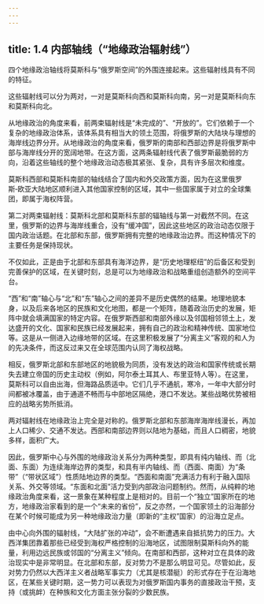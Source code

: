 ```yaml
---
---
---
```

title: 1.4 内部轴线（“地缘政治辐射线”）
---



四个地缘政治轴线将莫斯科与“俄罗斯空间”的外围连接起来。这些辐射线具有不同的特征。

这些辐射线可以分为两对，一对是莫斯科向西和莫斯科向南，另一对是莫斯科向东和莫斯科向北。

从地缘政治的角度来看，前两束辐射线是“未完成的”、“开放的”。它们依赖于一个复杂的地缘政治体系，该体系具有相当大的领土范围，将俄罗斯的大陆块与理想的海岸线边界分开。从地缘政治的角度来看，俄罗斯的南部和西部边界是将俄罗斯中部与海岸线分开的宽阔地带。在这方面，这两条辐射线代表了俄罗斯最脆弱的方向，沿着这些轴线的整个地缘政治动态极其紧张、复杂，具有许多层次和维度。

莫斯科西部和莫斯科南部的轴线结合了国内和外交政策方面，因为在这里俄罗斯‑欧亚大陆地区顺利进入其他国家控制的区域，其中一些国家属于对立的全球集团，即属于海权阵营。

第二对两束辐射线：莫斯科北部和莫斯科东部的辐轴线与第一对截然不同。在这里，俄罗斯的边界与海岸线重合，没有“缓冲国”，因此这些地区的政治动态仅限于国内政治话题。在北部和东部，俄罗斯拥有完整的地缘政治边界。而这种情况下的主要任务是保持现状。

不仅如此，正是由于北部和东部具有海洋边界，是“历史地理枢纽”的后备区和受到完善保护的区域，在关键时刻，总是可以为地缘政治和战略重组创造额外的空间平台。

“西”和“南”轴心与“北”和“东”轴心之间的差异不是历史偶然的结果。地理地貌本身，以及后来各地区的民族和文化地图，都是一个矩阵，随着政治历史的发展，矩阵中就会填满国家的特定内容。在俄罗斯西部和南部外缘以及邻国相邻领土上，发达盛开的文化、国家和民族已经发展起来，拥有自己的政治和精神传统、国家地位等。这是从一侧进入边缘地带的区域。在这里积极发展了“分离主义”客观的和人为的先决条件，而这反过来又在全球范围内认同了海权战略。

相反，俄罗斯北部和东部地区的地貌极为同质，没有发达的政治和国家传统或长期失去建立帝国的历史主动权（例如，阿尔泰土耳其人、布里亚特人等）。在这里，莫斯科可以自由出海，但海路品质适中。它们几乎不通航，寒冷，一年中大部分时间都被冰覆盖，由于通道不畅而与中部地区隔绝，港口不发达。某些战略优势被相应的战略劣势所抵消。

两对辐射线在地缘政治上完全是对称的。俄罗斯北部和东部海岸海岸线漫长，再加上人口稀少、交通不发达。西部和南部边界则以陆地为基础，而且人口稠密，地貌多样，面积广大。

因此，俄罗斯中心与外围的地缘政治关系分为两种类型，即具有纯内轴线、而（北面、东面）为连续海岸边界的类型，和具有半内轴线、而（西面、南面）为“条带”（“带状区域”）性质陆地边界的类型。“西面和南面”充满活力有利于融入国际关系、外交等领域。“东面和北面”活力受到内部政治问题制约。然而，从纯粹的地缘政治角度来看，这一景象在某种程度上是相对的。目前一个“独立”国家所在的地方，地缘政治家看到的是一个“未来的省份”，反之亦然，一个国家领土的沿海部分在某个时候可能成为另一种地缘政治力量（即新的“主权”国家）的沿海立足点。

由中心向外围的辐射线，“大陆扩张的冲动”，会不断遭遇来自抵抗势力的压力。大西洋集团靠着那些已经受到海权严格控制的沿海地区，试图限制莫斯科向外的能量，利用边远民族或邻国的“分离主义”倾向。在南部和西部，这种对立在具体的政治现实中是非常明显。在北部和东部，反对势力不是那么明显可见。尽管如此，反对势力仍然以大西洋主义者战略军事实力（尤其是核潜艇）的形式存在于在沿海地区，在某些关键时期，这一势力可以表现为对俄罗斯国内事务的直接政治干预，支持（或挑衅）在种族和文化方面主张分裂的少数民族。